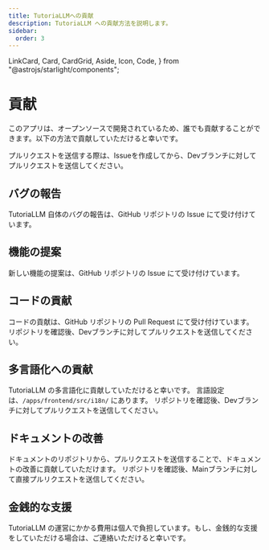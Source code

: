 ```yaml
---
title: TutoriaLLMへの貢献
description: TutoriaLLM への貢献方法を説明します。
sidebar:
  order: 3
---
```


  LinkCard,
  Card,
  CardGrid,
  Aside,
  Icon,
  Code,
} from "@astrojs/starlight/components";

# 貢献

このアプリは、オープンソースで開発されているため、誰でも貢献することができます。以下の方法で貢献していただけると幸いです。

<LinkCard
  title="GitHub リポジトリ"
  description="TutoriaLLM の GitHub リポジトリを確認してください。"
  href="https://github.com/TutoriaLLM/TutoriaLLM"
/>

<Aside type="caution" title="注意！">
  プルリクエストを送信する際は、Issueを作成してから、Devブランチに対してプルリクエストを送信してください。
</Aside>

## バグの報告

TutoriaLLM 自体のバグの報告は、GitHub リポジトリの Issue にて受け付けています。

<LinkCard
  title="GitHub Issue"
  description="TutoriaLLM の GitHub リポジトリの Issue を確認してください。"
  href="https://github.com/TutoriaLLM/TutoriaLLM/issues"
/>

## 機能の提案

新しい機能の提案は、GitHub リポジトリの Issue にて受け付けています。

<LinkCard
  title="GitHub Issue"
  description="TutoriaLLM の GitHub リポジトリの Issue を確認してください。"
  href="https://github.com/TutoriaLLM/TutoriaLLM/issues"
/>

## コードの貢献

コードの貢献は、GitHub リポジトリの Pull Request にて受け付けています。
リポジトリを確認後、Devブランチに対してプルリクエストを送信してください。

<LinkCard
  title="GitHub リポジトリ"
  description="TutoriaLLM の GitHub リポジトリを確認してください。"
  href="https://github.com/TutoriaLLM/TutoriaLLM"
/>

## 多言語化への貢献

TutoriaLLM の多言語化に貢献していただけると幸いです。
言語設定は、`/apps/frontend/src/i18n/` にあります。
リポジトリを確認後、Devブランチに対してプルリクエストを送信してください。

<LinkCard
  title="/apps/frontend/src/i18n/ のリポジトリ"
  description="TutoriaLLM の GitHub リポジトリを確認してください。"
  href="https://github.com/TutoriaLLM/TutoriaLLM/tree/main/apps/frontend/src/i18n/"
/>

## ドキュメントの改善

ドキュメントのリポジトリから、プルリクエストを送信することで、ドキュメントの改善に貢献していただけます。
リポジトリを確認後、Mainブランチに対して直接プルリクエストを送信してください。

<LinkCard
  title="TutoriaLLMドキュメントのリポジトリ"
  description="TutoriaLLM のドキュメントリポジトリを確認してください。"
  href="https://github.com/TutoriaLLM/TutoriaLLM-web"
/>

## 金銭的な支援

TutoriaLLM の運営にかかる費用は個人で負担しています。もし、金銭的な支援をしていただける場合は、ご連絡いただけると幸いです。
